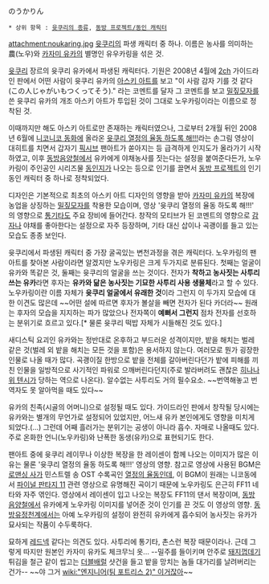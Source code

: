 のうかりん

 * 상위 항목 : [[윳쿠리의 종류]], [[동방 프로젝트/동인 캐릭터]]

attachment:noukaring.jpg
[[윳쿠리]]의 파생 캐릭터 중 하나.
이름은 농사를 의미하는 農(노우)와 [[카자미 유카]]의 별명인 유우카링을 섞은 것.

[[윳쿠리]] 장르의 윳쿠리 유카에서 파생된 캐릭터다.
기원은 2008년 4월에 [[2ch]] 가이드라인 판에서 어떤 사람이 윳쿠리 유카의 [[아스키 아트]]를 보고 "이 사람 감자 기를 것 같다(この人じゃがいもつくってそう)." 라는 코멘트를 달자 그 코멘트를 보고 [[밀짚모자]]를 쓴 윳쿠리 유카의 개조 아스키 아트가 투입된 것이 그대로 노우카링이라는 이름으로 정착된 것.

이때까지만 해도 아스키 아트로만 존재하는 캐릭터였으나, 그로부터 2개월 뒤인 2008년 6월에 [[니코니코 동화]]에 올라온 [http://www.nicovideo.jp/watch/sm3601894 윳쿠리 열정의 율동 하도록 해!!!]라는 손그림 영상이 대히트를 치면서 갑자기 [[픽시브]] 팬아트가 쏟아지는 등 급격하게 인지도가 올라가기 시작하였고, 이후 [[동방음양철]]에서 유카에게 야채농사를 짓는다는 설정을 붙여준다든가, 노우카링이 주인공인 시리즈물 [[동인지]]가 나오는 등으로 인기를 끌면서 [[동방 프로젝트]]의 인기 동인 캐릭터 중 하나로 정착되었다.

디자인은 기본적으로 최초의 아스키 아트 디자인의 영향을 받아 [[카자미 유카]]의 복장에 농업을 상징하는 [[밀짚모자]]를 착용한 모습이며, 영상 '윳쿠리 열정의 율동 하도록 해!!!' 의 영향으로 [[통기타]]도 주요 장비에 들어간다. 창작의 모티브가 된 코멘트의 영향으로 [[감자]]나 야채를 좋아한다는 설정으로 자주 등장하며, 기타 대신 삽이나 곡괭이를 들고 있는 모습도 종종 보인다.

윳쿠리에서 파생된 캐릭터 중 가장 굴곡있는 변천과정을 겪은 캐릭터다. 노우카링의 팬아트를 찾아본 사람이라면 알겠지만 노우카링은 크게 두가지로 분류된다. 첫째는 얼굴이 유카와 똑같은 것, 둘째는 윳쿠리의 얼굴을 쓰는 것이다. 전자가 '''착하고 농사짓는 사투리 쓰는 유카'''라면 후자는 '''유카와 닮은 농사짓는 기묘한 사투리 사용 생물체'''라고 할 수 있다. 노우카링이란 이름 자체가 '''윳쿠리 얼굴에서 유래한 것'''이라 그런지 이 두가지 모습에 대한 이견도 많은데 ~~어떤 설에 따르면 후자가 볼살을 빼면 전자가 된다 카더라~~ 원래는 후자의 모습을 지지하는 파가 많았으나 전자쪽이 '''예뻐서 그런지''' 점차 전자를 선호하는 분위기로 흐르고 있다.[* 물론 윳쿠리 떡밥 자체가 시들해진 것도 있다.]

새디스틱 요괴인 유카와는 정반대로 온후하고 부드러운 성격이지만, 밭을 해치는 벌레 같은 것(벌레 외 밭을 해치는 모든 것을 포함)은 용서하지 않는다. 여러모로 뭔가 굉장한 인물로 나올 때가 많다. 곡괭이질 한방으로 밭을 전체를 갈아버린다던가 밭에 피해를 끼친 인물을 일방적으로 사기적인 파워로 으깨버린다던지(주로 발라버려도 괜찮은 [[히나나위 텐시]]가 당하는 역으로 나온다). 알수없는 사투리도 거의 필수요소. ~~번역해놓고 번역자도 못 알아먹을 때도 있다~~

유카의 친족(시골의 어머니)으로 설정될 때도 있다. 가이드라인 판에서 창작될 당시에는 유카와는 별개의 무언가로 설정되어 있었지만, 어느새 유카 본인에게도 영향을 미치게 되었다.(…) 그런데 어째 흘러가는 분위기는 공생이 아니라 흡수.
자매로 나올때도 있다. 주로 온화한 언니(노우카링)와 난폭한 동생(유카)으로 표현되기도 한다.

팬아트 중에 윳쿠리 레이무나 이상한 복장을 한 레이센이 함께 나오는 이미지가 많은 이유는 물론 '윳쿠리 열정의 율동 하도록 해!!!' 영상의 영향.
참고로 영상에 사용된 BGM은 [[로맨싱 사가]] 민스트렐 송 OST 수록곡인 [[열정의 율동]]인데, 이 BGM이 원래는 니코동에서 [[파이널 판타지 11]] 관련 영상으로 유명해진 곡이기 때문에 노우카링도 은근히 FF11 네타와 자주 엮인다. 영상에서 레이센이 입고 나오는 복장도 FF11의 댄서 복장이며, [[동방음양철]]에서 유카에게 노우카링 이미지를 넣어준 것이 인기를 끈 것도 이 영상의 영향. [[동방유정천]]계에서는 아예 노우카링의 설정이 완전히 유카에게 흡수되어 농사짓는 유카가 묘사되는 작품이 수두룩하다.

묘하게 [[레드넥]] 같다는 의견도 있다. 사투리에 통기타, 촌스런 복장 때문이라나. 근데 그렇게 따지만 원본인 카자미 유카도 체크무늬 옷...
--밀주를 들이키며 안주로 [[돼지껍데기]] 튀김을 철근 같이 씹고는 [[더블배럴]] 샷건을 들고 밭을 망치는 놈들 대가리를 날려버리는 건가-- ~~야 그거 [[wiki:"엔지니어(팀 포트리스 2)" 이거잖아]]~~ 
